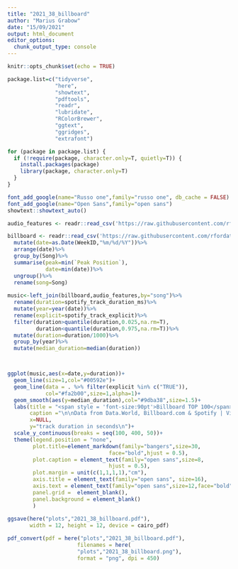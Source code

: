 ```yaml
---
title: "2021_38_billboard"
author: "Marius Grabow"
date: "15/09/2021"
output: html_document
editor_options: 
  chunk_output_type: console
---
```


```r
knitr::opts_chunk$set(echo = TRUE)

package.list=c("tidyverse",
               "here",
               "showtext",
               "pdftools",
               "readr",
               "lubridate",
               "RColorBrewer",
               "ggtext",
               "ggridges",
               "extrafont")

for (package in package.list) {
  if (!require(package, character.only=T, quietly=T)) {
    install.packages(package)
    library(package, character.only=T)
  }
}

font_add_google(name="Russo one",family="russo one", db_cache = FALSE)
font_add_google(name="Open Sans",family="open sans")
showtext::showtext_auto()
```

```r
audio_features <- readr::read_csv('https://raw.githubusercontent.com/rfordatascience/tidytuesday/master/data/2021/2021-09-14/audio_features.csv')

billboard <- readr::read_csv('https://raw.githubusercontent.com/rfordatascience/tidytuesday/master/data/2021/2021-09-14/Hot%20Stuff.csv')%>%
  mutate(date=as.Date(WeekID,"%m/%d/%Y"))%>%
  arrange(date)%>%
  group_by(Song)%>%
  summarise(peak=min(`Peak Position`),
            date=min(date))%>%
  ungroup()%>%
  rename(song=Song)
  
music<-left_join(billboard,audio_features,by="song")%>%
  rename(duration=spotify_track_duration_ms)%>%
  mutate(year=year(date))%>%
  rename(explicit=spotify_track_explicit)%>%
  filter(duration>quantile(duration,0.025,na.rm=T),
         duration<quantile(duration,0.975,na.rm=T))%>%
  mutate(duration=duration/1000)%>%
  group_by(year)%>%
  mutate(median_duration=median(duration))



ggplot(music,aes(x=date,y=duration))+
  geom_line(size=1,col="#00592e")+
  geom_line(data = . %>% filter(explicit %in% c("TRUE")),
            col="#fa2b00",size=1,alpha=1)+
  geom_smooth(aes(y=median_duration),col="#9dba38",size=1.5)+
  labs(title = "<span style = 'font-size:90pt'>Billboard TOP 100</span><br> <span style = 'font-size:20pt'><br><span style = 'color: #9dba38;'>median</span> Track durations get shorter (again), but feature more <span style = 'color: #fa2b00;'>explicit content</span> lately<br> ",
       caption ="\n\nData from Data.World, Billboard.com & Spotify | Visualisation by Marius Grabow",
       x=NULL,
       y="track duration in seconds\n")+
  scale_y_continuous(breaks = seq(100, 400, 50))+
  theme(legend.position = "none",
        plot.title=element_markdown(family="bangers",size=30,
                                face="bold",hjust = 0.5),
        plot.caption = element_text(family="open sans",size=8,
                                hjust = 0.5),
        plot.margin = unit(c(1,1,1,1),"cm"),
        axis.title = element_text(family="open sans", size=16),
        axis.text = element_text(family="open sans",size=12,face="bold"),
        panel.grid =  element_blank(),
        panel.background = element_blank()
        )
  
ggsave(here("plots","2021_38_billboard.pdf"),
       width = 12, height = 12, device = cairo_pdf)

pdf_convert(pdf = here("plots","2021_38_billboard.pdf"),
                      filenames = here(
                      "plots","2021_38_billboard.png"),
                      format = "png", dpi = 450)
```

